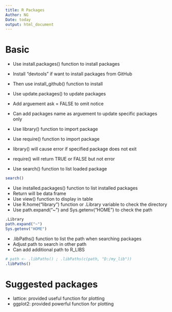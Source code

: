 ```yaml
---
title: R Packages
Author: NG
Date: today
output: html_document
---
```


# Basic

* Use install.packages() function to install packages
* Install "devtools" if want to install packages from GitHub
* Then use install_github() function to install

* Use update.packages() to update packages
* Add arguement ask = FALSE to omit notice
* Can add packages name as arguement to update specific packages only

* Use library() function to import package
* Use require() function to import package
* library() will cause error if specified package does not exit
* require() will return TRUE or FALSE but not error

* Use search() function to list loaded package
```r
search()
```

* Use installed.packages() function to list installed packages
* Return will be data frame
* Use view() function to display in table
* Use R.home("library") function or .Library variable to check the directory
* Use path.expand("~") and Sys.getenv("HOME") to check the path
```r
.Library
path.expand("~")
Sys.getenv("HOME")
```

* .libPaths() function to list the path when searching packages
* Adjust path to search in other path
* Can add additional path to R_LIBS
```r
# path <- .libPaths() ; .libPaths(c(path, "D:/my_lib"))
.libPaths()
```

# Suggested packages

* lattice: provided useful function for plotting
* ggplot2: provided powerful function for plotting




